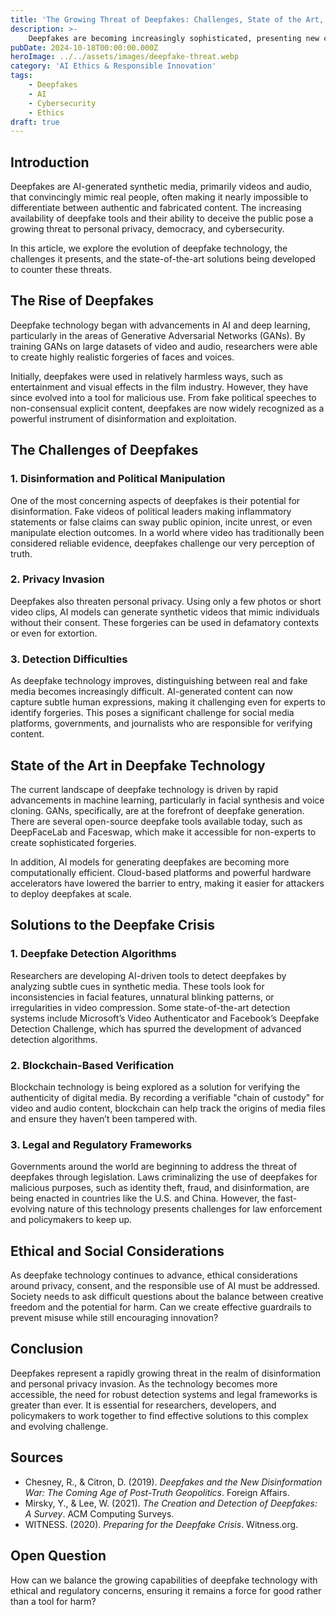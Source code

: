 ```yaml
---
title: 'The Growing Threat of Deepfakes: Challenges, State of the Art, and Solutions'
description: >-
    Deepfakes are becoming increasingly sophisticated, presenting new challenges in detecting and combating disinformation. This article explores the current state of deepfake technology, its societal risks, and emerging solutions for mitigating these threats."
pubDate: 2024-10-18T00:00:00.000Z
heroImage: ../../assets/images/deepfake-threat.webp
category: 'AI Ethics & Responsible Innovation'
tags: 
    - Deepfakes
    - AI
    - Cybersecurity
    - Ethics
draft: true
---
```


## Introduction

Deepfakes are AI-generated synthetic media, primarily videos and audio, that convincingly mimic real people, often making it nearly impossible to differentiate between authentic and fabricated content. The increasing availability of deepfake tools and their ability to deceive the public pose a growing threat to personal privacy, democracy, and cybersecurity.

In this article, we explore the evolution of deepfake technology, the challenges it presents, and the state-of-the-art solutions being developed to counter these threats.

## The Rise of Deepfakes

Deepfake technology began with advancements in AI and deep learning, particularly in the areas of Generative Adversarial Networks (GANs). By training GANs on large datasets of video and audio, researchers were able to create highly realistic forgeries of faces and voices.

Initially, deepfakes were used in relatively harmless ways, such as entertainment and visual effects in the film industry. However, they have since evolved into a tool for malicious use. From fake political speeches to non-consensual explicit content, deepfakes are now widely recognized as a powerful instrument of disinformation and exploitation.

## The Challenges of Deepfakes

### 1. Disinformation and Political Manipulation

One of the most concerning aspects of deepfakes is their potential for disinformation. Fake videos of political leaders making inflammatory statements or false claims can sway public opinion, incite unrest, or even manipulate election outcomes. In a world where video has traditionally been considered reliable evidence, deepfakes challenge our very perception of truth.

### 2. Privacy Invasion

Deepfakes also threaten personal privacy. Using only a few photos or short video clips, AI models can generate synthetic videos that mimic individuals without their consent. These forgeries can be used in defamatory contexts or even for extortion.

### 3. Detection Difficulties

As deepfake technology improves, distinguishing between real and fake media becomes increasingly difficult. AI-generated content can now capture subtle human expressions, making it challenging even for experts to identify forgeries. This poses a significant challenge for social media platforms, governments, and journalists who are responsible for verifying content.

## State of the Art in Deepfake Technology

The current landscape of deepfake technology is driven by rapid advancements in machine learning, particularly in facial synthesis and voice cloning. GANs, specifically, are at the forefront of deepfake generation. There are several open-source deepfake tools available today, such as DeepFaceLab and Faceswap, which make it accessible for non-experts to create sophisticated forgeries.

In addition, AI models for generating deepfakes are becoming more computationally efficient. Cloud-based platforms and powerful hardware accelerators have lowered the barrier to entry, making it easier for attackers to deploy deepfakes at scale.

## Solutions to the Deepfake Crisis

### 1. Deepfake Detection Algorithms

Researchers are developing AI-driven tools to detect deepfakes by analyzing subtle cues in synthetic media. These tools look for inconsistencies in facial features, unnatural blinking patterns, or irregularities in video compression. Some state-of-the-art detection systems include Microsoft’s Video Authenticator and Facebook’s Deepfake Detection Challenge, which has spurred the development of advanced detection algorithms.

### 2. Blockchain-Based Verification

Blockchain technology is being explored as a solution for verifying the authenticity of digital media. By recording a verifiable "chain of custody" for video and audio content, blockchain can help track the origins of media files and ensure they haven’t been tampered with.

### 3. Legal and Regulatory Frameworks

Governments around the world are beginning to address the threat of deepfakes through legislation. Laws criminalizing the use of deepfakes for malicious purposes, such as identity theft, fraud, and disinformation, are being enacted in countries like the U.S. and China. However, the fast-evolving nature of this technology presents challenges for law enforcement and policymakers to keep up.

## Ethical and Social Considerations

As deepfake technology continues to advance, ethical considerations around privacy, consent, and the responsible use of AI must be addressed. Society needs to ask difficult questions about the balance between creative freedom and the potential for harm. Can we create effective guardrails to prevent misuse while still encouraging innovation?

## Conclusion

Deepfakes represent a rapidly growing threat in the realm of disinformation and personal privacy invasion. As the technology becomes more accessible, the need for robust detection systems and legal frameworks is greater than ever. It is essential for researchers, developers, and policymakers to work together to find effective solutions to this complex and evolving challenge.

## Sources

- Chesney, R., & Citron, D. (2019). *Deepfakes and the New Disinformation War: The Coming Age of Post-Truth Geopolitics*. Foreign Affairs.
- Mirsky, Y., & Lee, W. (2021). *The Creation and Detection of Deepfakes: A Survey*. ACM Computing Surveys.
- WITNESS. (2020). *Preparing for the Deepfake Crisis*. Witness.org.

## Open Question

How can we balance the growing capabilities of deepfake technology with ethical and regulatory concerns, ensuring it remains a force for good rather than a tool for harm?